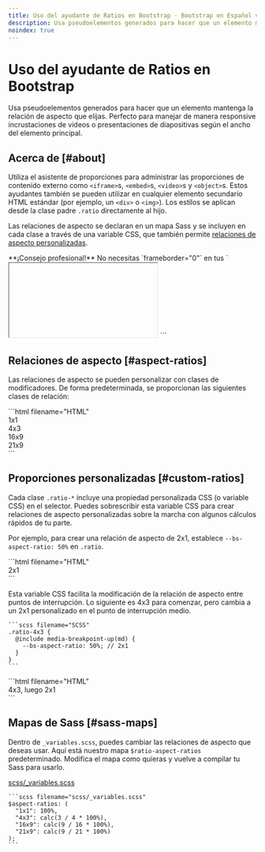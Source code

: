 ```yaml
---
title: Uso del ayudante de Ratios en Bootstrap · Bootstrap en Español v5.3
description: Usa pseudoelementos generados para hacer que un elemento mantenga la relación de aspecto que elijas. Perfecto para manejar de manera responsive incrustaciones de videos o presentaciones de diapositivas según el ancho del elemento principal.
noindex: true
---
```


# Uso del ayudante de Ratios en Bootstrap

Usa pseudoelementos generados para hacer que un elemento mantenga la relación de aspecto que elijas. Perfecto para manejar de manera responsive incrustaciones de videos o presentaciones de diapositivas según el ancho del elemento principal.

<MainBanner />

Acerca de [#about]
-------------------

Utiliza el asistente de proporciones para administrar las proporciones de contenido externo como `<iframe>`s, `<embed>`s, `<video>`s y `<object>`s. Estos ayudantes también se pueden utilizar en cualquier elemento secundario HTML estándar (por ejemplo, un `<div>` o `<img>`). Los estilos se aplican desde la clase padre `.ratio` directamente al hijo.

Las relaciones de aspecto se declaran en un mapa Sass y se incluyen en cada clase a través de una variable CSS, que también permite [relaciones de aspecto personalizadas](#custom-ratios).

<Callout type="info" emoji="">
**¡Consejo profesional!** No necesitas `frameborder="0"` en tus `<iframe>`s, ya que lo sobrescribimos en [Reboot](/bootstrap/5.3/content/reboot).
</Callout>

Ejemplo [#example]
-------------------

Envuelve cualquier incrustación, como un `<iframe>`, en un elemento padre con `.ratio` y una clase de relación de aspecto. El tamaño del elemento hijo inmediato se ajusta automáticamente gracias a nuestro selector universal `.ratio > *`.

<DemoIframe path="/demos/bootstrap/5.3/helpers/ratio/example.html">
    ```html filename="HTML"
    <div class="ratio ratio-16x9">
        <iframe src="https://www.youtube.com/embed/mUxzKVrSAjs?rel=0" title="Video de YouTube"
            allowfullscreen=""></iframe>
    </div>
    ```
</DemoIframe>

Relaciones de aspecto [#aspect-ratios]
---------------------------------------

Las relaciones de aspecto se pueden personalizar con clases de modificadores. De forma predeterminada, se proporcionan las siguientes clases de relación:

<DemoIframe path="/demos/bootstrap/5.3/helpers/ratio/aspect-ratios.html">
    ```html filename="HTML"
    <div class="ratio ratio-1x1">
        <div>1x1</div>
    </div>
    <div class="ratio ratio-4x3">
        <div>4x3</div>
    </div>
    <div class="ratio ratio-16x9">
        <div>16x9</div>
    </div>
    <div class="ratio ratio-21x9">
        <div>21x9</div>
    </div>
    ```
</DemoIframe>

Proporciones personalizadas [#custom-ratios]
---------------------------------------------

Cada clase `.ratio-*` incluye una propiedad personalizada CSS (o variable CSS) en el selector. Puedes sobrescribir esta variable CSS para crear relaciones de aspecto personalizadas sobre la marcha con algunos cálculos rápidos de tu parte.

Por ejemplo, para crear una relación de aspecto de 2x1, establece `--bs-aspect-ratio: 50%` en `.ratio`.

<DemoIframe path="/demos/bootstrap/5.3/helpers/ratio/custom-ratios-1.html">
    ```html filename="HTML"
    <div class="ratio" style="--bs-aspect-ratio: 50%;">
        <div>2x1</div>
    </div>
    ```
</DemoIframe>

Esta variable CSS facilita la modificación de la relación de aspecto entre puntos de interrupción. Lo siguiente es 4x3 para comenzar, pero cambia a un 2x1 personalizado en el punto de interrupción medio.

    ```scss filename="SCSS"
    .ratio-4x3 {
      @include media-breakpoint-up(md) {
        --bs-aspect-ratio: 50%; // 2x1
      }
    }
    ```

<DemoIframe path="/demos/bootstrap/5.3/helpers/ratio/custom-ratios-2.html">
    ```html filename="HTML"
    <div class="ratio ratio-4x3">
        <div>4x3, luego 2x1</div>
    </div>
    ```
</DemoIframe>

Mapas de Sass [#sass-maps]
---------------------------

<ContentSuggestion />

Dentro de `_variables.scss`, puedes cambiar las relaciones de aspecto que deseas usar. Aquí está nuestro mapa `$ratio-aspect-ratios` predeterminado. Modifica el mapa como quieras y vuelve a compilar tu Sass para usarlo.

[scss/_variables.scss](https://github.com/twbs/bootstrap/blob/v5.3.2/scss/_variables.scss)

    ```scss filename="scss/_variables.scss"
    $aspect-ratios: (
      "1x1": 100%,
      "4x3": calc(3 / 4 * 100%),
      "16x9": calc(9 / 16 * 100%),
      "21x9": calc(9 / 21 * 100%)
    );
    ```